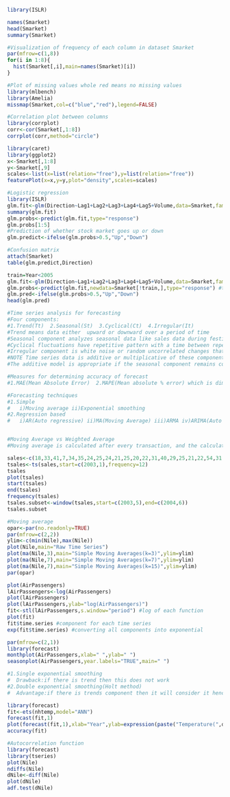 ```{r}
library(ISLR)
```


```{r}
names(Smarket)
head(Smarket)
summary(Smarket)
```

```{r}
#Visualization of frequency of each column in dataset Smarket
par(mfrow=c(1,8))
for(i in 1:8){
  hist(Smarket[,i],main=names(Smarket)[i])
}

```

```{r}
#Plot of missing values whole red means no missing values
library(mlbench)
library(Amelia)
missmap(Smarket,col=c("blue","red"),legend=FALSE)
```

```{r}
#Correlation plot between columns
library(corrplot)
corr<-cor(Smarket[,1:8])
corrplot(corr,method="circle")
```

```{r}
library(caret)
library(ggplot2)
x<-Smarket[,1:8]
y<-Smarket[,9]
scales<-list(x=list(relation="free"),y=list(relation="free"))
featurePlot(x=x,y=y,plot="density",scales=scales)
```

```{r}
#Logistic regression
library(ISLR)
glm.fit<-glm(Direction~Lag1+Lag2+Lag3+Lag4+Lag5+Volume,data=Smarket,family=binomial)
summary(glm.fit)
glm.probs<-predict(glm.fit,type="response")
glm.probs[1:5]
#Prediction of whether stock market goes up or down
glm.predict<-ifelse(glm.probs>0.5,"Up","Down")

#Confusion matrix
attach(Smarket)
table(glm.predict,Direction)


```

```{r}
train=Year<2005
glm.fit<-glm(Direction~Lag1+Lag2+Lag3+Lag4+Lag5+Volume,data=Smarket,family=binomial,subset=train) #training data
glm.probs<-predict(glm.fit,newdata=Smarket[!train,],type="response") #testing data
glm.pred<-ifelse(glm.probs>0.5,"Up","Down")
head(glm.pred)
```

```{r}
#Time series analysis for forecasting
#Four components:
#1.Trend(Tt)  2.Seasonal(St)  3.Cyclical(Ct)  4.Irregular(It)
#Trend means data either  upward or downward over a period of time
#Seasonal component analyzes seasonal data like sales data during festivals
#Cyclical fluctuations have repetitive pattern with a time between repetition of more than a year whereas in case of seasonality the fluctuations are observed within a calendar year and are driven by factors such as festivals and customs that exist in society
#Irregular component is white noise or random uncorrelated changes that follow a normal distribution with mean value of 0 and constant variance
#NOTE Time series data is additive or multiplicative of these components ie. Y=Tt+St+Ct+It or Y=Tt*St*Ct*It
#The additive model is appropriate if the seasonal component remains constant about the level or mean and do not vary with the level of the time series. While the multiplicative model is appropriate if the seasonal variation is correlated with level.

#Measures for determining accuracy of forecast
#1.MAE(Mean Absolute Error)  2.MAPE(Mean absolute % error) which is dimensionless  3.MSE(Mean square error) depends on range of time series data  4.RMSE(Root Mean Squared Error)

#Forecasting techniques
#1.Simple
#   i)Moving average ii)Exponential smoothing
#2.Regression based
#   i)AR(Auto regressive) ii)MA(Moving Average) iii)ARMA iv)ARIMA(Auto Regressive Integrated Moving Average) v)ARIMAX


#Moving Average vs Weighted Average
#Moving average is calculated after every transaction, and the calculation only takes current inventory status into consideration. Weighted average is calculated for all transactions in a given time period.
```


```{r}
sales<-c(18,33,41,7,34,35,24,25,24,21,25,20,22,31,40,29,25,21,22,54,31,25,26,35)
tsales<-ts(sales,start=c(2003,1),frequency=12)
tsales
plot(tsales)
start(tsales)
end(tsales)
frequency(tsales)
tsales.subset<-window(tsales,start=c(2003,5),end=c(2004,6))
tsales.subset
```

```{r}
#Moving average
opar<-par(no.readonly=TRUE)
par(mfrow=c(2,2))
ylim<-c(min(Nile),max(Nile))
plot(Nile,main="Raw Time Series")
plot(ma(Nile,3),main="Simple Moving Averages(k=3)",ylim=ylim)
plot(ma(Nile,7),main="Simple Moving Averages(k=7)",ylim=ylim)
plot(ma(Nile,7),main="Simple Moving Averages(k=15)",ylim=ylim)
par(opar)
```

```{r}
plot(AirPassengers)
lAirPassengers<-log(AirPassengers)
plot(lAirPassengers)
plot(lAirPassengers,ylab="log(AirPassengers)")
fit<-stl(lAirPassengers,s.window="period") #log of each function
plot(fit)
fit$time.series #component for each time series
exp(fit$time.series) #converting all components into exponential

par(mfrow=c(2,1))
library(forecast)
monthplot(AirPassengers,xlab=" ",ylab=" ")
seasonplot(AirPassengers,year.labels="TRUE",main=" ")
```

```{r}
#1.Single exponential smoothing
#  Drawback:if there is trend then this does not work
#2.Double exponential smoothing(Holt method)
#  Advantage:if there is trends component then it will consider it hence good
```

```{r}
library(forecast)
fit<-ets(nhtemp,model="ANN")
forecast(fit,1)
plot(forecast(fit,1),xlab="Year",ylab=expression(paste("Temperature(",degree*F,")",)),main="New Haven Annual Mean Temperature")
accuracy(fit)
```

```{r}
#Autocorrelation function
library(forecast)
library(tseries)
plot(Nile)
ndiffs(Nile)
dNile<-diff(Nile)
plot(dNile)
adf.test(dNile)
```

```{r}

```

























